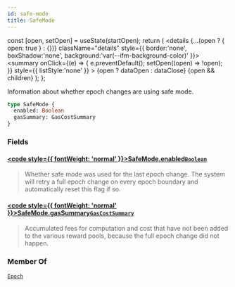 ```yaml
---
id: safe-mode
title: SafeMode
---
```









  const [open, setOpen] = useState(startOpen);
  return (
    <details {...(open ? { open: true } : {})} className="details" style={{ border:'none', boxShadow:'none', background:'var(--ifm-background-color)' }}>
      <summary
        onClick={(e) => {
          e.preventDefault();
          setOpen((open) => !open);
        }}
        style={{ listStyle:'none' }}
      >
      {open ? dataOpen : dataClose}
      </summary>
      {open && children}
    </details>
  );
};








Information about whether epoch changes are using safe mode.


```graphql
type SafeMode {
  enabled: Boolean
  gasSummary: GasCostSummary
}
```




### Fields

#### [<code style={{ fontWeight: 'normal' }}>SafeMode.<b>enabled</b></code>](#)<Bullet />[`Boolean`](/references/iota-api/iota-graphql/reference/types/scalars/boolean) <Badge class="badge badge--secondary" text="scalar"/> 
> 
> 
> Whether safe mode was used for the last epoch change.  The system will
> retry a full epoch change on every epoch boundary and automatically
> reset this flag if so.
> 

#### [<code style={{ fontWeight: 'normal' }}>SafeMode.<b>gasSummary</b></code>](#)<Bullet />[`GasCostSummary`](/references/iota-api/iota-graphql/reference/types/objects/gas-cost-summary) <Badge class="badge badge--secondary" text="object"/> 
> 
> 
> Accumulated fees for computation and cost that have not been added to
> the various reward pools, because the full epoch change did not
> happen.
> 





### Member Of

[`Epoch`](/references/iota-api/iota-graphql/reference/types/objects/epoch)  <Badge class="badge badge--secondary" text="object"/>

